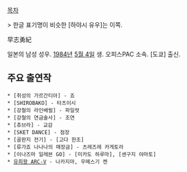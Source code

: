 [[목차]]

> 한글 표기명이 비슷한 [하야시 유우]는 이쪽. 

早志勇紀

일본의 남성 성우. [[1984년]] [[5월 4일]] 생. 오피스PAC 소속. [도쿄] 출신.

== 주요 출연작 ==
 * [취성의 가르간티아] - 죠
 * [SHIROBAKO] - 타츠이시
 * [강철의 라인배럴] - 파일럿
 * [강철의 연금술사] - 조연
 * [츄브라] - 교감
 * [SKET DANCE] - 점장
 * [골판지 전기] - [고다 한조]
 * [류가죠 나나나의 매장금] - 츠레즈레 카게토라
 * [이나즈마 일레븐 GO] - [미카도 하루마], [센구지 야마토]
 * [[유희왕 ARC-V]] - 나카지마, 우메스기 켄

